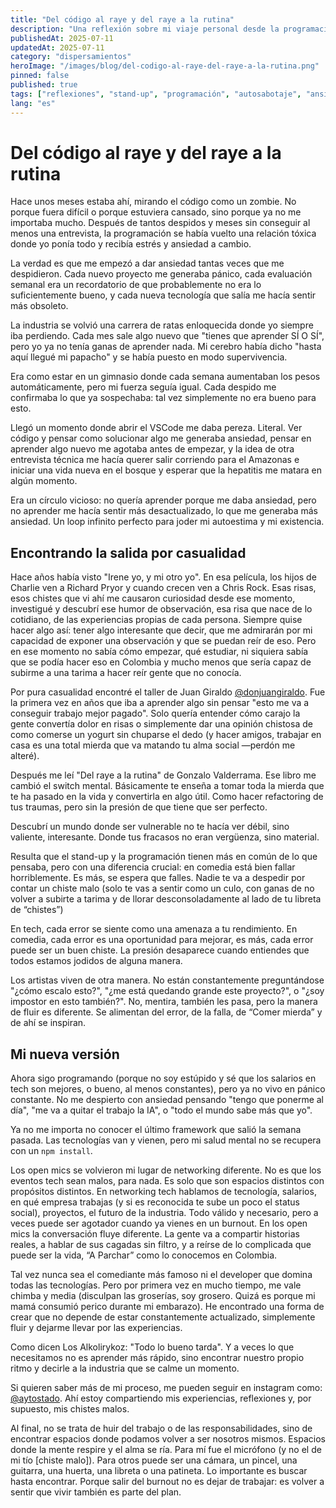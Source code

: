 ```yaml
---
title: "Del código al raye y del raye a la rutina"
description: "Una reflexión sobre mi viaje personal desde la programación hasta el stand-up, explorando el autosabotaje, la ansiedad y la búsqueda de la autenticidad."
publishedAt: 2025-07-11
updatedAt: 2025-07-11
category: "dispersamientos"
heroImage: "/images/blog/del-codigo-al-raye-del-raye-a-la-rutina.png"
pinned: false
published: true
tags: ["reflexiones", "stand-up", "programación", "autosabotaje", "ansiedad"]
lang: "es"
---
```



# Del código al raye y del raye a la rutina

Hace unos meses estaba ahí, mirando el código como un zombie. No porque fuera difícil o porque estuviera cansado, sino porque ya no me importaba mucho. Después de tantos despidos y meses sin conseguir al menos una entrevista, la programación se había vuelto una relación tóxica donde yo ponía todo y recibía estrés y ansiedad a cambio.

La verdad es que me empezó a dar ansiedad tantas veces que me despidieron. Cada nuevo proyecto me generaba pánico, cada evaluación semanal era un recordatorio de que probablemente no era lo suficientemente bueno, y cada nueva tecnología que salía me hacía sentir más obsoleto.

La industria se volvió una carrera de ratas enloquecida donde yo siempre iba perdiendo. Cada mes sale algo nuevo que "tienes que aprender SÍ O SÍ", pero yo ya no tenía ganas de aprender nada. Mi cerebro había dicho "hasta aquí llegué mi papacho" y se había puesto en modo supervivencia.

Era como estar en un gimnasio donde cada semana aumentaban los pesos automáticamente, pero mi fuerza seguía igual. Cada despido me confirmaba lo que ya sospechaba: tal vez simplemente no era bueno para esto.

Llegó un momento donde abrir el VSCode me daba pereza. Literal. Ver código y pensar como solucionar algo me generaba ansiedad, pensar en aprender algo nuevo me agotaba antes de empezar, y la idea de otra entrevista técnica me hacía querer salir corriendo para el Amazonas e iniciar una vida nueva en el bosque y esperar que la hepatitis me matara en algún momento.

Era un círculo vicioso: no quería aprender porque me daba ansiedad, pero no aprender me hacía sentir más desactualizado, lo que me generaba más ansiedad. Un loop infinito perfecto para joder mi autoestima y mi existencia.

## Encontrando la salida por casualidad

Hace años había visto "Irene yo, y mi otro yo". En esa película, los hijos de Charlie ven a Richard Pryor y cuando crecen ven a Chris Rock. Esas risas, esos chistes que vi ahí me causaron curiosidad desde ese momento, investigué y descubrí ese humor de observación, esa risa que nace de lo cotidiano, de las experiencias propias de cada persona.
Siempre quise hacer algo así: tener algo interesante que decir, que me admirarán por mi capacidad de exponer una observación y que se puedan reír de eso. Pero en ese momento no sabía cómo empezar, qué estudiar, ni siquiera sabía que se podía hacer eso en Colombia y mucho menos que sería capaz de subirme a una tarima a hacer reír gente que no conocía.

Por pura casualidad encontré el taller de Juan Giraldo [@donjuangiraldo](https://www.instagram.com/donjuangiraldo/). Fue la primera vez en años que iba a aprender algo sin pensar "esto me va a conseguir trabajo mejor pagado". Solo quería entender cómo carajo la gente convertía dolor en risas o simplemente dar una opinión chistosa de como comerse un yogurt sin chuparse el dedo (y hacer amigos, trabajar en casa es una total mierda que va matando tu alma social —perdón me alteré).

Después me leí "Del raye a la rutina" de Gonzalo Valderrama. Ese libro me cambió el switch mental. Básicamente te enseña a tomar toda la mierda que te ha pasado en la vida y convertirla en algo útil. Como hacer refactoring de tus traumas, pero sin la presión de que tiene que ser perfecto.

Descubrí un mundo donde ser vulnerable no te hacía ver débil, sino valiente, interesante. Donde tus fracasos no eran vergüenza, sino material.

Resulta que el stand-up y la programación tienen más en común de lo que pensaba, pero con una diferencia crucial: en comedia está bien fallar horriblemente. Es más, se espera que falles. Nadie te va a despedir por contar un chiste malo (solo te vas a sentir como un culo, con ganas de no volver a subirte a tarima y de llorar desconsoladamente al lado de tu libreta de “chistes”)

En tech, cada error se siente como una amenaza a tu rendimiento. En comedia, cada error es una oportunidad para mejorar, es más, cada error puede ser un buen chiste. La presión desaparece cuando entiendes que todos estamos jodidos de alguna manera.

Los artistas viven de otra manera. No están constantemente preguntándose "¿cómo escalo esto?", "¿me está quedando grande este proyecto?", o "¿soy impostor en esto también?". No, mentira, también les pasa, pero la manera de fluir es diferente. Se alimentan del error, de la falla, de “Comer mierda” y de ahí se inspiran.

## Mi nueva versión

Ahora sigo programando (porque no soy estúpido y sé que los salarios en tech son mejores, o bueno, al menos constantes), pero ya no vivo en pánico constante. No me despierto con ansiedad pensando "tengo que ponerme al día", "me va a quitar el trabajo la IA", o "todo el mundo sabe más que yo".

Ya no me importa no conocer el último framework que salió la semana pasada. Las tecnologías van y vienen, pero mi salud mental no se recupera con un `npm install`.

Los open mics se volvieron mi lugar de networking diferente. No es que los eventos tech sean malos, para nada. Es solo que son espacios distintos con propósitos distintos.
En networking tech hablamos de tecnología, salarios, en qué empresa trabajas (y si es reconocida te sube un poco el status social), proyectos, el futuro de la industria. Todo válido y necesario, pero a veces puede ser agotador cuando ya vienes en un burnout.
En los open mics la conversación fluye diferente. La gente va a compartir historias reales, a hablar de sus cagadas sin filtro, y a reírse de lo complicada que puede ser la vida, “A Parchar” como lo conocemos en Colombia.

Tal vez nunca sea el comediante más famoso ni el developer que domina todas las tecnologías. Pero por primera vez en mucho tiempo, me vale chimba y media (disculpan las groserías, soy grosero. Quizá es porque mi mamá consumió perico durante mi embarazo). He encontrado una forma de crear que no depende de estar constantemente actualizado, simplemente fluir y dejarme llevar por las experiencias.

Como dicen Los Alkolirykoz: "Todo lo bueno tarda". Y a veces lo que necesitamos no es aprender más rápido, sino encontrar nuestro propio ritmo y decirle a la industria que se calme un momento.

Si quieren saber más de mi proceso, me pueden seguir en instagram como: [@aytostado](https://www.instagram.com/aytostado/). Ahí estoy compartiendo mis experiencias, reflexiones y, por supuesto, mis chistes malos.

Al final, no se trata de huir del trabajo o de las responsabilidades, sino de encontrar espacios donde podamos volver a ser nosotros mismos. Espacios donde la mente respire y el alma se ría. Para mí fue el micrófono (y no el de mi tío [chiste malo]). Para otros puede ser una cámara, un pincel, una guitarra, una huerta, una libreta o una patineta. Lo importante es buscar hasta encontrar. Porque salir del burnout no es dejar de trabajar: es volver a sentir que vivir también es parte del plan.